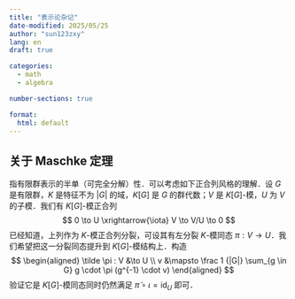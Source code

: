 ```yaml
---
title: "表示论杂记"
date-modified: 2025/05/25
author: "sun123zxy"
lang: en
draft: true

categories:
  - math
  - algebra

number-sections: true

format:
  html: default
---
```


## 关于 Maschke 定理

指有限群表示的半单（可完全分解）性．可以考虑如下正合列风格的理解．设 $G$ 是有限群，$K$ 是特征不为 $|G|$ 的域，$K[G]$ 是 $G$ 的群代数；$V$ 是 $K[G]$-模，$U$ 为 $V$ 的子模．我们有 $K[G]$-模正合列
$$
0 \to U \xrightarrow{\iota} V \to V/U \to 0
$$
已经知道，上列作为 $K$-模正合列分裂，可设其有左分裂 $K$-模同态 $\pi: V \to U$．我们希望把这一分裂同态提升到 $K[G]$-模结构上．构造
$$
\begin{aligned}
\tilde \pi : V &\to U \\
v &\mapsto \frac 1 {|G|} \sum_{g \in G} g \cdot  \pi (g^{-1} \cdot v)
\end{aligned}
$$
验证它是 $K[G]$-模同态同时仍然满足 $\tilde \pi \circ \iota = \mathrm{id}_U$ 即可．